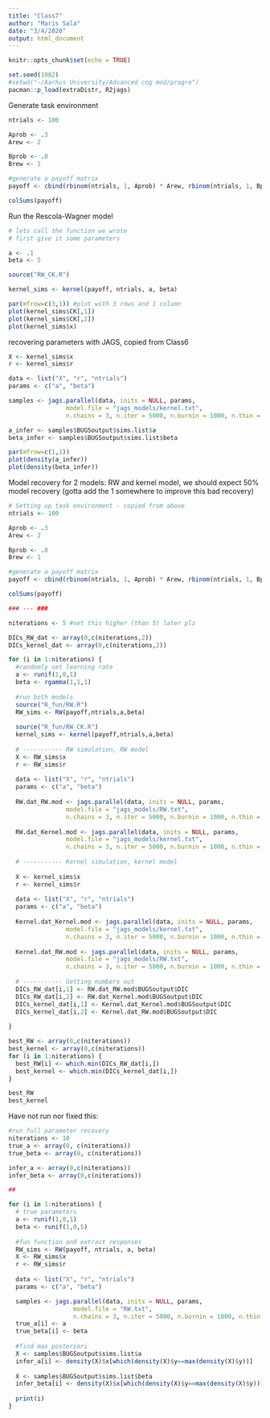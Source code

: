 ```yaml
---
title: "Class7"
author: "Maris Sala"
date: "3/4/2020"
output: html_document
---
```


```r
knitr::opts_chunk$set(echo = TRUE)
```

```r
set.seed(1982)
#setwd("~/Aarhus University/Advanced cog mod/progre")
pacman::p_load(extraDistr, R2jags)
```

Generate task environment
```r
ntrials <- 100

Aprob <- .3
Arew <- 2

Bprob <- .8
Brew <- 1

#generate a payoff matrix
payoff <- cbind(rbinom(ntrials, 1, Aprob) * Arew, rbinom(ntrials, 1, Bprob) * Brew) #why rbinom?

colSums(payoff)
```

Run the Rescola-Wagner model
```r
# lets call the function we wrote
# first give it some parameters

a <- .1
beta <- 5

source("RW_CK.R")

kernel_sims <- kernel(payoff, ntrials, a, beta)

par(mfrow=c(3,1)) #plot with 3 rows and 1 column
plot(kernel_sims$CK[,1])
plot(kernel_sims$CK[,2])
plot(kernel_sims$x)

```

recovering parameters with JAGS, copied from Class6
```r
X <- kernel_sims$x
r <- kernel_sims$r

data <- list("X", "r", "ntrials")
params <- c("a", "beta")

samples <- jags.parallel(data, inits = NULL, params,
                model.file = "jags_models/kernel.txt",
                n.chains = 3, n.iter = 5000, n.burnin = 1000, n.thin = 1)

a_infer <- samples$BUGSoutput$sims.list$a
beta_infer <- samples$BUGSoutput$sims.list$beta

par(mfrow=c(1,1))
plot(density(a_infer))
plot(density(beta_infer))

```

Model recovery for 2 models: RW and kernel model, we should expect 50% model recovery (gotta add the 1 somewhere to improve this bad recovery)
```r
# Setting up task environment - copied from above
ntrials <- 100

Aprob <- .3
Arew <- 2

Bprob <- .8
Brew <- 1

#generate a payoff matrix
payoff <- cbind(rbinom(ntrials, 1, Aprob) * Arew, rbinom(ntrials, 1, Bprob) * Brew) #why rbinom?

colSums(payoff)

### --- ###

niterations <- 5 #set this higher (than 5) later plz

DICs_RW_dat <- array(0,c(niterations,2))
DICs_kernel_dat <- array(0,c(niterations,2))

for (i in 1:niterations) {
  #randomly set learning rate
  a <- runif(1,0,1)
  beta <- rgamma(1,1,1)
  
  #run both models
  source("R_fun/RW.R")
  RW_sims <- RW(payoff,ntrials,a,beta)
  
  source("R_fun/RW_CK.R")
  kernel_sims <- kernel(payoff,ntrials,a,beta)
  
  # ----------- RW simulation, RW model
  X <- RW_sims$x
  r <- RW_sims$r
  
  data <- list("X", "r", "ntrials")
  params <- c("a", "beta")
  
  RW.dat_RW.mod <- jags.parallel(data, inits = NULL, params,
                model.file = "jags_models/RW.txt",
                n.chains = 3, n.iter = 5000, n.burnin = 1000, n.thin = 1)
  
  RW.dat_Kernel.mod <- jags.parallel(data, inits = NULL, params,
                model.file = "jags_models/kernel.txt",
                n.chains = 3, n.iter = 5000, n.burnin = 1000, n.thin = 1)
  
  # ----------- Kernel simulation, kernel model
  
  X <- kernel_sims$x
  r <- kernel_sims$r
  
  data <- list("X", "r", "ntrials")
  params <- c("a", "beta")
  
  Kernel.dat_Kernel.mod <- jags.parallel(data, inits = NULL, params,
                model.file = "jags_models/kernel.txt",
                n.chains = 3, n.iter = 5000, n.burnin = 1000, n.thin = 1)
  
  Kernel.dat_RW.mod <- jags.parallel(data, inits = NULL, params,
                model.file = "jags_models/RW.txt",
                n.chains = 3, n.iter = 5000, n.burnin = 1000, n.thin = 1)
  
  # ----------- Getting numbers out
  DICs_RW_dat[i,1] <- RW.dat_RW.mod$BUGSoutput$DIC
  DICs_RW_dat[i,2] <- RW.dat_Kernel.mod$BUGSoutput$DIC
  DICs_kernel_dat[i,1] <- Kernel.dat_Kernel.mod$BUGSoutput$DIC
  DICs_kernel_dat[i,2] <- Kernel.dat_RW.mod$BUGSoutput$DIC
  
}

best_RW <- array(0,c(niterations))
best_kernel <- array(0,c(niterations))
for (i in 1:niterations) {
  best_RW[i] <- which.min(DICs_RW_dat[i,])
  best_kernel <- which.min(DICs_kernel_dat[i,])
}

best_RW
best_kernel

```


Have not run nor fixed this:
```r
#run full parameter recovery
niterations <- 10
true_a <- array(0, c(niterations))
true_beta <- array(0, c(niterations))

infer_a <- array(0,c(niterations))
infer_beta <- array(0,c(niterations))

##

for (i in 1:niterations) {
  # true parameters
  a <- runif(1,0,1)
  beta <- runif(1,0,5)
  
  #fun function and extract responses
  RW_sims <- RW(payoff, ntrials, a, beta)
  X <- RW_sims$x
  r <- RW_sims$r
  
  data <- list("X", "r", "ntrials")
  params <- c("a", "beta")

  samples <- jags.parallel(data, inits = NULL, params,
                  model.file = "RW.txt",
                  n.chains = 3, n.iter = 5000, n.burnin = 1000, n.thin = 1)
  true_a[i] <- a
  true_beta[i] <- beta
  
  #find max posteriori
  X <- samples$BUGSoutput$sims.list$a
  infer_a[i] <- density(X)$x[which(density(X)$y==max(density(X)$y))]
  
  X <- samples$BUGSoutput$sims.list$beta
  infer_beta[i] <- density(X)$x[which(density(X)$y==max(density(X)$y))]
  
  print(i)
}
```

